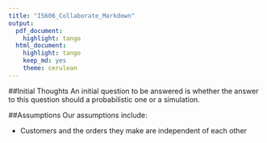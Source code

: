 ```yaml
---
title: "IS606_Collaborate_Markdown"
output:
  pdf_document:
    highlight: tango
  html_document:
    highlight: tango
    keep_md: yes
    theme: cerulean
---
```



##Initial Thoughts
An initial question to be answered is whether the answer to this question should a probabilistic one or a simulation.  


##Assumptions
Our assumptions include:

* Customers and the orders they make are independent of each other


